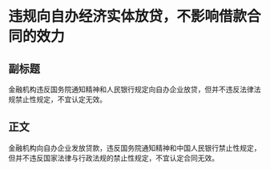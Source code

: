 # 违规向自办经济实体放贷，不影响借款合同的效力
## 副标题
金融机构违反国务院通知精神和人民银行规定向自办企业放贷，但并不违反法律法规禁止性规定，不宜认定无效。
## 正文
金融机构向自办企业发放贷款，违反国务院通知精神和中国人民银行禁止性规定，但并不违反国家法律与行政法规的禁止性规定，不宜认定合同无效。